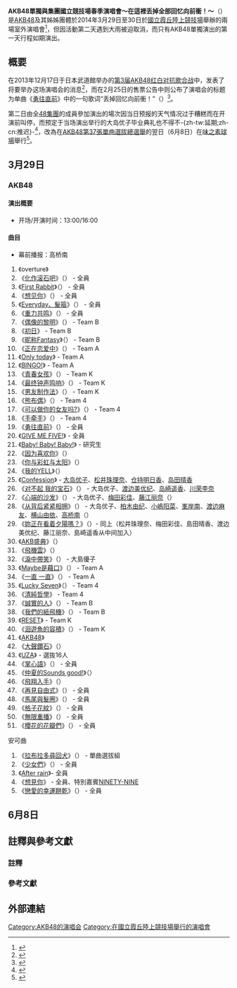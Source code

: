{{音樂會
| concert_name =AKB48單獨與集團國立競技場春季演唱會<br>〜在這裡丢掉全部回忆向前衝！〜
| imagename = AKB48单独&Group 春Con in 国立竞技场.jpg
| caption = 
| artist = [[AKB48|AKB48]]
| producer = 
| venue = [[東京|東京]][[國立霞丘陸上競技場|國立霞丘陸上競技場]]
| countries = {{JPN}} 
| type =  
| album = 
| dates =  '''AKB48单独：'''<br>2014年3月29日<br>'''AKB48 Group：'''<br><del>2014年3月30日</del><br>2014年6月8日<br>（改為[[大島優子味之素球場畢業演唱會|大島優子味之素球場畢業演唱會]]）
| start_date = 
| end_date = 
| running_time = 约4小时
| number_of_legs = 
| number_of_shows = 
| last_tour = [[AKB48_重温时间_最佳曲目200_2014|AKB48 重温时间 最佳曲目200 2014]]（200-101）<br>（2014年）
| this_tour = '''AKB48单独&Group 春Con in 国立竞技场〜丢掉回忆向前冲！〜'''<br>（2014年）
| next_tour = [[AKB48集團_春Con_in_埼玉超級競技場〜丟掉回憶向前沖！〜|AKB48集團 春Con in 埼玉超級競技場〜丟掉回憶向前沖！〜]]<br>（2014年）
}}
'''AKB48單獨與集團國立競技場春季演唱會〜在這裡丢掉全部回忆向前衝！〜'''（{{lang-ja|'''AKB48単独&グループ 春コン in 国立競技場〜思い出は全部ここに捨てていけ！〜'''}}）是[[AKB48|AKB48]]及其姊姊團體於2014年3月29日至30日於[[國立霞丘陸上競技場|國立霞丘陸上競技場]]舉辦的兩場室外演唱會<ref>{{cite web |url=http://natalie.mu/music/news/105982 |script-title=ja:AKB48「紅白対抗歌合戦」で国立競技場公演サプライズ発表 |publisher=[[Natalie_(网站)|Natalie]] |language=ja |date=2013-12-18 |accessdate=2013-12-18 |archive-date=2013-12-19 |archive-url=https://web.archive.org/web/20131219074212/http://natalie.mu/music/news/105982 |dead-url=no }}</ref>，但因活動第二天遇到大雨被迫取消，而只有AKB48單獨演出的第一天行程如期演出。

== 概要 ==
在2013年12月17日于日本武道館举办的[[第3届AKB48红白对抗歌合战|第3届AKB48红白对抗歌合战]]中，发表了将要举办这场演唱会的消息<ref>{{cite web|url=http://www.oricon.co.jp/news/2032089/full/|script-title=ja:AKB48、来年3・29に“最後の聖地”へ　国立競技場単独公演決定|publisher=[[Oricon|Oricon]]|language=ja|date=2013-12-17|accessdate=2013-12-17|archive-date=2013-12-23|archive-url=https://web.archive.org/web/20131223140633/http://www.oricon.co.jp/news/2032089/full/|dead-url=no}}</ref>，而在2月25日的售票公告中则公布了演唱会的标题为单曲《[[勇往直前_(AKB48单曲)|勇往直前]]》中的一句歌词“丢掉回忆向前衝！”（{{lang|ja|思い出は全部ここに捨てていけ！}}）<ref>{{cite web |url=http://ameblo.jp/akihabara48/entry-11781634797.html |language=ja |script-title=ja:「春コン　in 国立競技場」開催決定のお知らせ、チケット先行発売のご案内 |publisher=AKB48 官方博客 |date=2013-05-20 |accessdate=2013-06-05 |archive-date=2014-03-02 |archive-url=https://web.archive.org/web/20140302235246/http://ameblo.jp/akihabara48/entry-11781634797.html |dead-url=no }}</ref>。

第二日由全[[48集團|48集團]]的成員參加演出的場次因当日预报的天气情况过于糟糕而在开演前叫停，而预定于当场演出举行的大岛优子毕业典礼也不得不-{zh-tw:延期;zh-cn:推迟}-<ref>{{cite web |url=http://www.tokyo-sports.co.jp/entame/entertainment/250565/ |script-title=ja:ＡＫＢ国立ライブは雨天中止　代替開催は協議中 |publisher=東京體育 |language=ja |date=2014-03-30 |accessdate=2014-03-30 |archive-date=2014-03-30 |archive-url=https://web.archive.org/web/20140330083224/http://www.tokyo-sports.co.jp/entame/entertainment/250565/ |dead-url=no }}</ref>，改為在[[AKB48第37張單曲選拔總選舉|AKB48第37張單曲選拔總選舉]]的翌日（6月8日）在[[味之素球場|味之素球場]]舉行<ref>{{cite web | url=http://www.nikkansports.com/entertainment/akb48/news/p-et-tp0-20140403-1279540.html | script-title=ja:優子卒業代替公演は６・８味スタ | publisher=[[日刊體育|日刊體育]] | date=2014-04-03 | accessdate=2014-04-03 | archive-date=2014-04-04 | archive-url=https://web.archive.org/web/20140404204023/http://www.nikkansports.com/entertainment/akb48/news/p-et-tp0-20140403-1279540.html | dead-url=no }}</ref>。

== 3月29日 ==
=== AKB48 ===
==== 演出概要 ====
* 开场/开演时间：13:00/16:00
==== 曲目 ====
* 幕前播报：高桥南
#《overture》
#《[[Team_K_2nd_Stage“青春女孩”|化作滚石吧]]》（{{lang|ja|転がる石になれ}}） - 全員
#《[[1830m|First Rabbit]]》（{{lang|ja|ファースト・ラビット}}） - 全員
#《[[想见你_(AKB48单曲)|想见你]]》（{{lang|ja|会いたかった}}） - 全員
#《[[Everyday、髮箍|Everyday、髮箍]]》（{{lang|ja|Everyday、カチューシャ}}） - 全員
#《[[CR弹珠机AKB48#重力共鸣公演|重力共鸣]]》（{{lang|ja|重力シンパシー}}） - 全員
#《[[Team_B_4th_Stage“偶像的黎明”|偶像的黎明]]》（{{lang|ja|アイドルの夜明け}}） - Team B
#《[[Team_B_3rd_Stage“睡衣兜风”|初日]]》 - Team B
#《[[崇尚麻里子|昵称Fantasy]]》（{{lang|ja|呼び捨てファンタジー}}） - Team B
#《[[Team_A_4th_Stage“正在恋爱中”|正在恋爱中]]》（{{lang|ja|ただいま 恋愛中}}） - Team A
#《[[Team_A_4th_Stage“正在恋爱中”|Only today]]》 - Team A
#《[[BINGO!|BINGO!]]》 - Team A
#《[[Team_K_2nd_Stage“青春女孩”|青春女孩]]》（{{lang|ja|青春ガールズ}}） - Team K
#《[[Team_K_4th_Stage“最终钟声鸣响”|最终钟声鸣响]]》（{{lang|ja|最終ベルが鳴る}}） - Team K
#《[[Team_K_4th_Stage“最终钟声鸣响”|男友制作法]]》（{{lang|ja|ボーイフレンドの作り方}}） - Team K
#《[[Team_A_4th_Stage“正在恋爱中”|熊布偶]]》（{{lang|ja|くまのぬいぐるみ}}） - Team 4
#《[[Team_K_6th_Stage“RESET”|可以做你的女友吗?]]》（{{lang|ja|彼女になれますか?}}） - Team 4
#《[[Team_S_2nd_Stage“手牵手”#Team_4_2nd_Stage“手牵手”公演|手牵手]]》（{{lang|ja|手をつなぎながら}}） - Team 4
#《[[勇往直前_(AKB48单曲)|勇往直前]]》（{{lang|ja|前しか向かねえ}}） - 全員
#《[[GIVE_ME_FIVE!|GIVE ME FIVE!]]》 - 全員
#《[[Baby!_Baby!_Baby!|Baby! Baby! Baby!]]》 - 研究生
#《[[RIVER_(AKB48单曲)|因为喜欢你]]》（{{lang|ja|君のことが好きだから}}）
#《[[神曲集|你与彩虹与太阳]]》（{{lang|ja|君と虹と太陽と}}）
#《[[馬尾與髮圈|我的YELL]]》（{{lang|ja|僕のYELL}}）
#《[[向日葵组_2nd_Stage“不要让梦想死去”|Confession]]》 -  [[大岛优子|大岛优子]]、[[松井珠理奈|松井珠理奈]]、[[仓持明日香|仓持明日香]]、[[岛田晴香|岛田晴香]]
#《[[Team_K_4th_Stage“最终钟声鸣响”|对不起 我的宝石]]》（{{lang|ja|ごめんね ジュエル}}） - 大岛优子、[[渡边美优纪|渡边美优纪]]、[[岛崎遥香|岛崎遥香]]、[[川荣李奈|川荣李奈]]
#《[[Team_K_6th_Stage“RESET”|心端的沙发]]》（{{lang|ja|心の端のソファー}}） - 大岛优子、[[梅田彩佳|梅田彩佳]]、[[藤江丽奈|藤江丽奈]]（{{lang|ja|藤江れいな}}）
#《[[Team_A_2nd_Stage“想见你”|从背后紧紧相拥]]》（{{lang|ja|背中から抱きしめて}}） - 大岛优子、[[柏木由纪|柏木由纪]]、[[小嶋阳菜|小嶋阳菜]]、[[峯岸南|峯岸南]]、[[渡边麻友|渡边麻友]]、[[横山由依|横山由依]]、[[高桥南|高桥南]]（{{lang|ja|高橋みなみ}}）
# 《[[妳正在看着夕陽嗎？|妳正在看着夕陽嗎？]]》（{{lang|ja|夕陽を見ているか？}}）- 同上（松井珠理奈、梅田彩佳、島田晴香、渡边美优纪、藤江丽奈、島崎遥香从中间加入）
# 《[[CR彈珠機AKB48#重力共鳴公演|AKB盛典]]》（{{lang|ja|AKBフェスティバル}}）
# 《[[RIVER_(AKB48单曲)|飛機雲]]》（{{lang|ja|ひこうき雲}}）
# 《[[Team_K_3rd_Stage「腦內天堂」|淚中帶笑]]》（{{lang|ja|泣きながら微笑んで}}） - 大島優子
# 《[[Maybe是藉口|Maybe是藉口]]》（{{lang|ja|言い訳Maybe}}） - Team A
# 《[[Team_A_6th_Stage「目擊者」|一直 一直]]》（{{lang|ja|ずっとずっと}}） - Team A
# 《[[無限重播|Lucky Seven]]》（{{lang|ja|ラッキーセブン}}） - Team 4
# 《[[真心電流|清純哲學]]》 - Team 4
# 《[[Team_B_5th_Stage「劇場的女神」|誠實的人]]》（{{lang|ja|オネストマン}}） - Team B
# 《[[Team_B_5th_Stage「劇場的女神」|我們的紙飛機]]》（{{lang|ja|僕たちの紙飛行機}}） - Team B
# 《[[Team_K_6th_Stage「RESET」|RESET]]》 - Team K
# 《[[Team_K_4th_Stage「最終鐘聲鳴響」|洄遊魚的容積]]》（{{lang|ja|回遊魚のキャパシティ}}） - Team K
# 《[[Team_A_1st_Stage「PARTY開始了」|AKB48]]》
# 《[[大聲鑽石|大聲鑽石]]》（{{lang|ja|大声ダイヤモンド}}）
# 《[[UZA|UZA]]》 - 選抜16人
# 《[[掌心語|掌心語]]》（{{lang|ja|掌が語ること}}） - 全員
# 《[[仲夏的Sounds_good!|仲夏的Sounds good!]]》（{{lang|ja|真夏のSounds good！}}）
# 《[[飛翔入手|飛翔入手]]》（{{lang|ja|フライングゲット}}）
# 《[[再見自由式|再見自由式]]》（{{lang|ja|さよならクロール}}） - 全員
# 《[[馬尾與髮圈|馬尾與髮圈]]》（{{lang|ja|ポニーテールとシュシュ}}） - 全員
# 《[[格子花紋|格子花紋]]》（{{lang|ja|ギンガムチェック}}） - 全員
# 《[[無限重播|無限重播]]》（{{lang|ja|ヘビーローテーション}}） - 全員
# 《[[櫻花的花瓣們|櫻花的花瓣們]]》（{{lang|ja|桜の花びらたち}}） - 全員
;安可曲
# 《[[拉布拉多尋回犬_(AKB48單曲)|拉布拉多尋回犬]]》（{{lang|ja|ラブラドール・レトリバー}}） - 單曲選拔組
# 《[[就是在這裏|少女們]]》（{{lang|ja|少女たちよ}}） - 全員
# 《[[未來軌跡|After rain]]》- 全員
# 《[[想見你|想見你]]》 - 全員、特別嘉賓[[NINETY-NINE|NINETY-NINE]]
# 《[[戀愛的幸運餅乾|戀愛的幸運餅乾]]》（{{lang|ja|恋するフォーチュンクッキー}}） - 全員

== 6月8日 ==
{{main|大島優子味之素球場畢業演唱會}}

== 註釋與參考文獻 ==
===註釋===
{{Reflist|group="註"}} 

===參考文獻===
{{Reflist}}

== 外部連結 ==

{{國立霞丘陸上競技場舉行的演唱會}}
{{SKE48}}
{{NMB48}}
{{HKT48}}
{{AKB48的演唱会}}
{{DEFAULTSORT:AKB48单独 Group 春Con in 国立竞技场 丢掉回忆向前冲}}

[[Category:AKB48的演唱会|Category:AKB48的演唱会]]
[[Category:在國立霞丘陸上競技場舉行的演唱會|Category:在國立霞丘陸上競技場舉行的演唱會]]